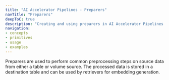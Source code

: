 ```yaml
---
title: "AI Accelerator Pipelines - Preparers"
navTitle: "Preparers"
deepToC: true
description: "Creating and using preparers in AI Accelerator Pipelines."
navigation:
- concepts
- primitives
- usage
- examples
---
```


Preparers are used to perform common preprocessing steps on source data from either a table or volume source. The processed data is stored in a destination table and can be used by retrievers for embedding generation.

